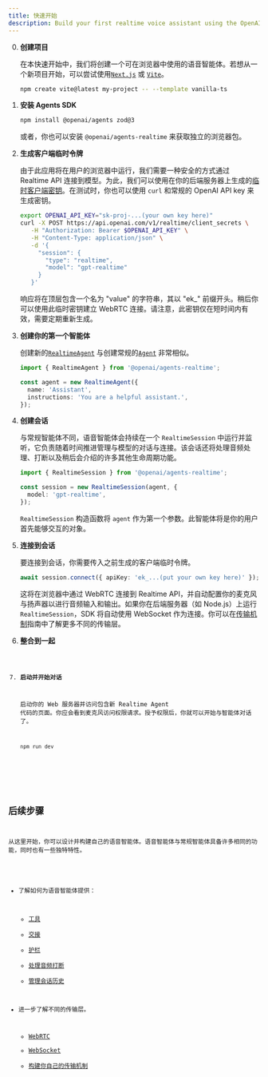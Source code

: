 ```yaml
---
title: 快速开始
description: Build your first realtime voice assistant using the OpenAI Agents SDK in minutes.
---
```



<Steps>

0. **创建项目**

   在本快速开始中，我们将创建一个可在浏览器中使用的语音智能体。若想从一个新项目开始，可以尝试使用[`Next.js`](https://nextjs.org/docs/getting-started/installation) 或 [`Vite`](https://vite.dev/guide/installation.html)。

   ```bash
   npm create vite@latest my-project -- --template vanilla-ts
   ```

1. **安装 Agents SDK**

   ```bash
   npm install @openai/agents zod@3
   ```

   或者，你也可以安装 `@openai/agents-realtime` 来获取独立的浏览器包。

2. **生成客户端临时令牌**

   由于此应用将在用户的浏览器中运行，我们需要一种安全的方式通过 Realtime API 连接到模型。为此，我们可以使用在你的后端服务器上生成的[临时客户端密钥](https://platform.openai.com/docs/guides/realtime#creating-an-ephemeral-token)。在测试时，你也可以使用 `curl` 和常规的 OpenAI API key 来生成密钥。

   ```bash
   export OPENAI_API_KEY="sk-proj-...(your own key here)"
   curl -X POST https://api.openai.com/v1/realtime/client_secrets \
      -H "Authorization: Bearer $OPENAI_API_KEY" \
      -H "Content-Type: application/json" \
      -d '{
        "session": {
          "type": "realtime",
          "model": "gpt-realtime"
        }
      }'
   ```

   响应将在顶层包含一个名为 "value" 的字符串，其以 "ek\_" 前缀开头。稍后你可以使用此临时密钥建立 WebRTC 连接。请注意，此密钥仅在短时间内有效，需要定期重新生成。

3. **创建你的第一个智能体**

   创建新的[`RealtimeAgent`](/openai-agents-js/openai/agents-realtime/classes/realtimeagent/) 与创建常规的[`Agent`](/openai-agents-js/zh/guides/agents) 非常相似。

   ```typescript
   import { RealtimeAgent } from '@openai/agents-realtime';

   const agent = new RealtimeAgent({
     name: 'Assistant',
     instructions: 'You are a helpful assistant.',
   });
   ```

4. **创建会话**

   与常规智能体不同，语音智能体会持续在一个 `RealtimeSession` 中运行并监听，它负责随着时间推进管理与模型的对话与连接。该会话还将处理音频处理、打断以及稍后会介绍的许多其他生命周期功能。

   ```typescript
   import { RealtimeSession } from '@openai/agents-realtime';

   const session = new RealtimeSession(agent, {
     model: 'gpt-realtime',
   });
   ```

   `RealtimeSession` 构造函数将 `agent` 作为第一个参数。此智能体将是你的用户首先能够交互的对象。

5. **连接到会话**

   要连接到会话，你需要传入之前生成的客户端临时令牌。

   ```typescript
   await session.connect({ apiKey: 'ek_...(put your own key here)' });
   ```

   这将在浏览器中通过 WebRTC 连接到 Realtime API，并自动配置你的麦克风与扬声器以进行音频输入和输出。如果你在后端服务器（如 Node.js）上运行 `RealtimeSession`，SDK 将自动使用 WebSocket 作为连接。你可以在[传输机制](/openai-agents-js/zh/guides/voice-agents/transport)指南中了解更多不同的传输层。

6. **整合到一起**

   <Code lang="typescript" code={helloWorldExample} />

7. **启动并开始对话**

   启动你的 Web 服务器并访问包含新 Realtime Agent 代码的页面。你应会看到麦克风访问权限请求。授予权限后，你就可以开始与智能体对话了。

   ```bash
   npm run dev
   ```

</Steps>

## 后续步骤

从这里开始，你可以设计并构建自己的语音智能体。语音智能体与常规智能体具备许多相同的功能，同时也有一些独特特性。

- 了解如何为语音智能体提供：
  - [工具](/openai-agents-js/zh/guides/voice-agents/build#tools)
  - [交接](/openai-agents-js/zh/guides/voice-agents/build#handoffs)
  - [护栏](/openai-agents-js/zh/guides/voice-agents/build#guardrails)
  - [处理音频打断](/openai-agents-js/zh/guides/voice-agents/build#audio-interruptions)
  - [管理会话历史](/openai-agents-js/zh/guides/voice-agents/build#session-history)

- 进一步了解不同的传输层。
  - [WebRTC](/openai-agents-js/zh/guides/voice-agents/transport#connecting-over-webrtc)
  - [WebSocket](/openai-agents-js/zh/guides/voice-agents/transport#connecting-over-websocket)
  - [构建你自己的传输机制](/openai-agents-js/zh/guides/voice-agents/transport#building-your-own-transport-mechanism)
